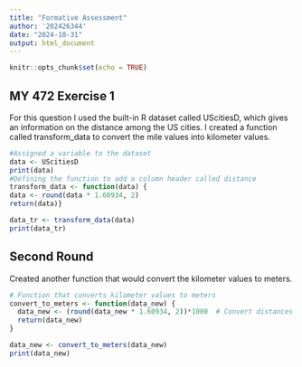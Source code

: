 ```yaml
---
title: "Formative Assessment"
author: '202426344'
date: "2024-10-31"
output: html_document
---
```


```r
knitr::opts_chunk$set(echo = TRUE)
```

## MY 472 Exercise 1

For this question I used the built-in R dataset called UScitiesD, which gives an information on the distance among the US cities. I created a function called transform_data to convert the mile values into kilometer values.

```r

#Assigned a variable to the dataset
data <- UScitiesD
print(data)
#Defining the function to add a column header called distance
transform_data <- function(data) {
data <- round(data * 1.60934, 2)
return(data)}

data_tr <- transform_data(data)
print(data_tr)

```

## Second Round

Created another function that would convert the kilometer values to meters.

```r
# Function that converts kilometer values to meters
convert_to_meters <- function(data_new) {
  data_new <- (round(data_new * 1.60934, 2))*1000  # Convert distances from kilometers to meters
  return(data_new)
}

data_new <- convert_to_meters(data_new)
print(data_new)

```
